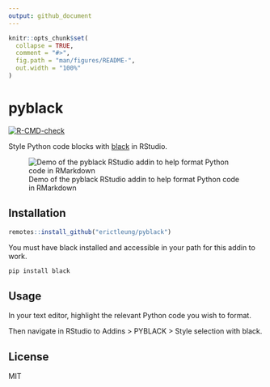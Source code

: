 ```yaml
---
output: github_document
---
```


<!-- README.md is generated from README.Rmd. Please edit that file -->

```r
knitr::opts_chunk$set(
  collapse = TRUE,
  comment = "#>",
  fig.path = "man/figures/README-",
  out.width = "100%"
)
```

# pyblack

<!-- badges: start -->
[![R-CMD-check](https://github.com/erictleung/pyblack/actions/workflows/R-CMD-check.yaml/badge.svg)](https://github.com/erictleung/pyblack/actions/workflows/R-CMD-check.yaml)
<!-- badges: end -->

Style Python code blocks with [black](https://github.com/psf/black) in RStudio.

![Demo of the pyblack RStudio addin to help format Python code in RMarkdown](man/figures/pyblack.gif)

## Installation

```r
remotes::install_github("erictleung/pyblack")
```

You must have black installed and accessible in your path for this addin to
work.

```bash
pip install black
```

## Usage

In your text editor, highlight the relevant Python code you wish to format.

Then navigate in RStudio to Addins > PYBLACK > Style selection with black.

## License

MIT
